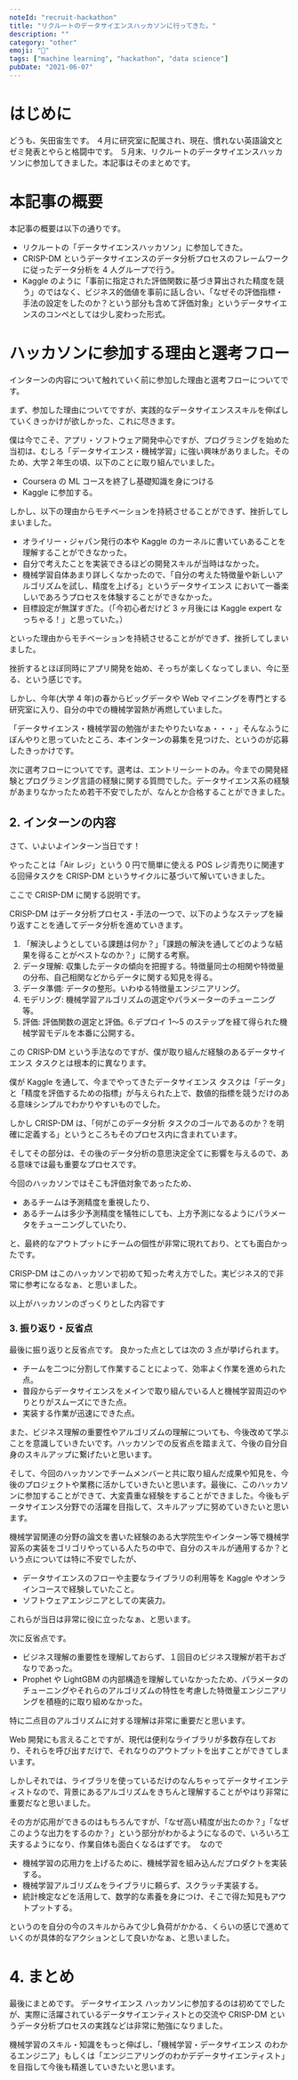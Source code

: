 ```yaml
---
noteId: "recruit-hackathon"
title: "リクルートのデータサイエンスハッカソンに行ってきた。"
description: ""
category: "other"
emoji: "👋"
tags: ["machine learning", "hackathon", "data science"]
pubDate: "2021-06-07"
---
```


# はじめに

どうも、矢田宙生です。
４月に研究室に配属され、現在、慣れない英語論文とゼミ発表とやらと格闘中です。
５月末、リクルートのデータサイエンスハッカソンに参加してきました。本記事はそのまとめです。

# 本記事の概要

本記事の概要は以下の通りです。

- リクルートの「データサイエンスハッカソン」に参加してきた。
- CRISP-DM というデータサイエンスのデータ分析プロセスのフレームワークに従ったデータ分析を 4 人グループで行う。
- Kaggle のように「事前に指定された評価関数に基づき算出された精度を競う」のではなく、ビジネス的価値を事前に話し合い、「なぜその評価指標・手法の設定をしたのか？という部分も含めて評価対象」というデータサイエンスのコンペとしては少し変わった形式。

# ハッカソンに参加する理由と選考フロー

インターンの内容について触れていく前に参加した理由と選考フローについてです。

まず、参加した理由についてですが、実践的なデータサイエンススキルを伸ばしていくきっかけが欲しかった、これに尽きます。

僕は今でこそ、アプリ・ソフトウェア開発中心ですが、プログラミングを始めた当初は、むしろ「データサイエンス・機械学習」に強い興味がありました。そのため、大学２年生の頃、以下のことに取り組んでいました。

- Coursera の ML コースを終了し基礎知識を身につける
- Kaggle に参加する。

しかし、以下の理由からモチベーションを持続させることができず、挫折してしまいました。

- オライリー・ジャパン発行の本や Kaggle のカーネルに書いていあることを理解することができなかった。
- 自分で考えたことを実装できるほどの開発スキルが当時はなかった。
- 機械学習自体あまり詳しくなかったので、「自分の考えた特徴量や新しいアルゴリズムを試し、精度を上げる」というデータサイエンス において一番楽しいであろうプロセスを体験することができなかった。
- 目標設定が無謀すぎた。（「今初心者だけど 3 ヶ月後には Kaggle expert なっちゃる！」と思っていた。）

といった理由からモチベーションを持続させることがができず、挫折してしまいました。

挫折するとほぼ同時にアプリ開発を始め、そっちが楽しくなってしまい、今に至る、という感じです。

しかし、今年(大学 4 年)の春からビッグデータや Web マイニングを専門とする研究室に入り、自分の中での機械学習熱が再燃していました。

「データサイエンス・機械学習の勉強がまたやりたいなぁ・・・」そんなふうにぼんやりと思っていたところ、本インターンの募集を見つけた、というのが応募したきっかけです。

次に選考フローについてです。選考は、エントリーシートのみ。今までの開発経験とプログラミング言語の経験に関する質問でした。データサイエンス系の経験があまりなかったため若干不安でしたが、なんとか合格することができました。

## 2. インターンの内容

さて、いよいよインターン当日です！

やったことは「Air レジ」という 0 円で簡単に使える POS レジ青売りに関連する回帰タスクを CRISP-DM というサイクルに基づいて解いていきました。

ここで CRISP-DM に関する説明です。

CRISP-DM はデータ分析プロセス・手法の一つで、以下のようなステップを繰り返すことを通してデータ分析を進めていきます。

1. 「解決しようとしている課題は何か？」「課題の解決を通してどのような結果を得ることがベストなのか？」に関する考察。
2. データ理解: 収集したデータの傾向を把握する。特徴量同士の相関や特徴量の分布、自己相関などからデータに関する知見を得る。
3. データ準備: データの整形。いわゆる特徴量エンジニアリング。
4. モデリング: 機械学習アルゴリズムの選定やパラメーターのチューニング等。
5. 評価: 評価関数の選定と評価。6.デプロイ 1〜5 のステップを経て得られた機械学習モデルを本番に公開する。

この CRISP-DM という手法なのですが、僕が取り組んだ経験のあるデータサイエンス タスクとは根本的に異なります。

僕が Kaggle を通して、今までやってきたデータサイエンス タスクは「データ」と「精度を評価するための指標」が与えられた上で、数値的指標を競うだけのある意味シンプルでわかりやすいものでした。

しかし CRISP-DM は、「何がこのデータ分析 タスクのゴールであるのか？を明確に定義する」というところもそのプロセス内に含まれています。

そしてその部分は、その後のデータ分析の意思決定全てに影響を与えるので、ある意味では最も重要なプロセスです。

今回のハッカソンではそこも評価対象であったため、

- あるチームは予測精度を重視したり、
- あるチームは多少予測精度を犠牲にしても、上方予測になるようにパラメータをチューニングしていたり、

と、最終的なアウトプットにチームの個性が非常に現れており、とても面白かったです。

CRISP-DM はこのハッカソンで初めて知った考え方でした。実ビジネス的で非常に参考になるなぁ、と思いました。

以上がハッカソンのざっくりとした内容です

### 3. 振り返り・反省点

最後に振り返りと反省点です。 良かった点としては次の 3 点が挙げられます。

- チームを二つに分割して作業することによって、効率よく作業を進められた点。
- 普段からデータサイエンスをメインで取り組んでいる人と機械学習周辺のやりとりがスムーズにできた点。
- 実装する作業が迅速にできた点。

また、ビジネス理解の重要性やアルゴリズムの理解についても、今後改めて学ぶことを意識していきたいです。ハッカソンでの反省点を踏まえて、今後の自分自身のスキルアップに繋げたいと思います。

そして、今回のハッカソンでチームメンバーと共に取り組んだ成果や知見を、今後のプロジェクトや業務に活かしていきたいと思います。最後に、このハッカソンに参加することができて、大変貴重な経験をすることができました。今後もデータサイエンス分野での活躍を目指して、スキルアップに努めていきたいと思います。

機械学習関連の分野の論文を書いた経験のある大学院生やインターン等で機械学習系の実装をゴリゴリやっている人たちの中で、自分のスキルが通用するか？という点については特に不安でしたが、

- データサイエンスのフローや主要なライブラリの利用等を Kaggle やオンラインコースで経験していたこと。
- ソフトウェアエンジニアとしての実装力。

これらが当日は非常に役に立ったなぁ、と思います。

次に反省点です。

- ビジネス理解の重要性を理解しておらず、１回目のビジネス理解が若干おざなりであった。
- Prophet や LightGBM の内部構造を理解していなかったため、パラメータのチューニングやそれらのアルゴリズムの特性を考慮した特徴量エンジニアリングを積極的に取り組めなかった。

特に二点目のアルゴリズムに対する理解は非常に重要だと思います。

Web 開発にも言えることですが、現代は便利なライブラリが多数存在しており、それらを呼び出すだけで、それなりのアウトプットを出すことができてしまいます。

しかしそれでは、ライブラリを使っているだけのなんちゃってデータサイエンティストなので、背景にあるアルゴリズムをきちんと理解することがやはり非常に重要だなと思いました。

その方が応用ができるのはもちろんですが、「なぜ高い精度が出たのか？」「なぜこのような出力をするのか？」という部分がわかるようになるので、いろいろ工夫するようになり、作業自体も面白くなるはずです。  なので

- 機械学習の応用力を上げるために、機械学習を組み込んだプロダクトを実装する。
- 機械学習アルゴリズムをライブラリに頼らず、スクラッチ実装する。
- 統計検定などを活用して、数学的な素養を身につけ、そこで得た知見もアウトプットする。

というのを自分の今のスキルからみて少し負荷がかかる、くらいの感じで進めていくのが具体的なアクションとして良いかなぁ、と思いました。

# 4. まとめ

最後にまとめです。 データサイエンス ハッカソンに参加するのは初めてでしたが、実際に活躍されているデータサイエンティストとの交流や CRISP-DM というデータ分析プロセスの実践などは非常に勉強になりました。

機械学習のスキル・知識をもっと伸ばし、「機械学習・データサイエンス のわかるエンジニア」もしくは「エンジニアリングのわかデデータサイエンティスト」を目指して今後も精進していきたいと思います。
